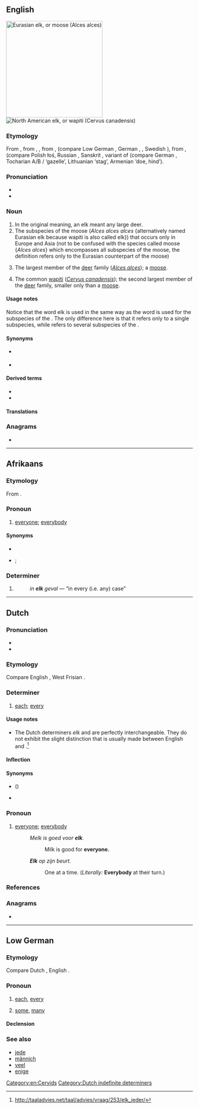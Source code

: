 {{also|Elk|-elk}}
==English==
{{wikipedia|lang=en}}
[[Image:Moose superior.jpg|260px|thumb|Eurasian elk, or moose (''Alces alces'')]]
[[Image:Cervus canadensis2006.jpg|thumb|North American elk, or wapiti (''Cervus canadensis'')]]

===Etymology===
From {{etyl|enm|en}} {{m|enm|*elk}}, from {{etyl|ang|en}} {{m|ang|eolc}}, {{m|ang|eolh||elk}}, from {{etyl|gem-pro|en}} {{m|gem-pro|*elhaz}}, {{m|gem-pro|*algiz||elk}} (compare Low German {{m|nds|Elk}}, German {{m|de|Elch}}, {{cog|no|elg}}, Swedish {{m|sv|älg}}), from {{etyl|ine-pro|en}} {{m|ine-pro|*h₁élḱis}}, {{m|ine-pro|*h₁ólḱis}} (compare Polish łoś, Russian {{m|ru|лось}}, Sanskrit {{m|sa|ऋष्य|tr=ṛśya||antelope}}, variant of {{m|ine-pro|*h₁elh₁én}} (compare German {{m|de|Elen}}, Tocharian A/B {{m|xto|yäl}}/{{m|txb|ylem}} ‘gazelle’, Lithuanian {{m|lt|élnis}} ‘stag’, Armenian {{m|hy|եղնիկ}} ‘doe, hind’).

===Pronunciation===
* {{IPA|/ɛlk/|lang=en}}
* {{audio|en-us-elk.ogg|Audio (US)|lang=en}}

===Noun===
{{en-noun|elk|elks}}

# In the original meaning, an elk meant any large deer.
# The subspecies of the moose (''Alces alces alces'' {alternatively named Eurasian elk because wapiti is also called elk}) that occurs only in Europe and Asia (not to be confused with the species called moose {''Alces alces''} which encompasses all subspecies of the moose, the definition refers only to the Eurasian counterpart of the moose)
# {{lb|en|British}} The largest member of the [[deer]] family (''[[Alces alces]]''); a [[moose]].
# {{lb|en|North America}} The common [[wapiti]] (''[[Cervus canadensis]]''); the second largest member of the [[deer]] family, smaller only than a [[moose]].

====Usage notes====
Notice that the word elk is used in the same way as the word {{l|en|caribou}} is used for the subspecies of the {{l|en|reindeer}}.
The only difference here is that it refers only to a single subspecies, while {{l|en|caribou}} refers to several subspecies of the {{l|en|reindeer}}.

====Synonyms====
* {{sense|Cervus candensis}} {{l|en|wapiti}}
* {{sense|Alces alces}} {{l|en|moose}}

====Derived terms====
* {{l|en|Elk County}}
* {{l|en|Elk River}}

====Translations====
{{trans-see|Alces alces|moose}}

{{trans-see|wapiti - ''Cervus canadensis''|wapiti}}

===Anagrams===
* {{anagrams|en|Lek|lek}}

[[Category:en:Cervids]]

----

==Afrikaans==

===Etymology===
From {{inh|af|nl|elk}}.

===Pronoun===
{{head|af|pronoun}}

# {{lb|af|rather|_|rare|literary}} [[everyone]]; [[everybody]]

====Synonyms====
* {{l|af|elkeen}}
* {{l|af|ieder}}; {{l|af|iedereen}}

===Determiner===
{{head|af|determiner}}

# {{lb|af|in expressions only}} {{alternative form of|elke||every|lang=af}}
#: ''in '''elk''' geval'' — “in every (i.e. any) case”

----

==Dutch==

===Pronunciation===
* {{audio|Nl-elk.ogg|Audio|lang=nl}}
* {{rhymes|ɛlk|lang=nl}}

===Etymology===
Compare English {{m|en|each}}, West Frisian {{m|fy|elk}}.

===Determiner===
{{nl-det}}

# [[each]]; [[every]]

====Usage notes====
* The Dutch determiners ''elk'' and {{m|nl|ieder}} are perfectly interchangeable. They do not exhibit the slight distinction that is usually made between English {{m|en|each}} and {{m|en|every}}.<ref>http://taaladvies.net/taal/advies/vraag/253/elk_ieder/</ref>

====Inflection====
{{nl-decl-adj||-|part=-}}

====Synonyms====
* {{l|nl|al}} ({{l|nl|alle}})
* {{l|nl|ieder}}

===Pronoun===
{{head|nl|pronoun}}

# {{lb|nl|chiefly in expressions}} [[everyone]]; [[everybody]]
#: ''Melk is goed voor '''elk'''.''
#:: Milk is good for '''everyone.'''
#: '''''Elk''' op zijn beurt.''
#:: One at a time. (''Literally:'' '''Everybody''' at their turn.)

===References===
<references/>

===Anagrams===
* {{l|nl|lek}}

[[Category:Dutch indefinite determiners]]

----

==Low German==

===Etymology===
Compare Dutch {{m|nl|elk}}, English {{m|en|each}}.

===Pronoun===
{{head|nds|pronoun}}

# {{lb|nds|singular}} [[each]], [[every]]
# {{lb|nds|plural}} [[some]], [[many]]

====Declension====
{{nds-decl-männich|head=elk|elk|elk}}

===See also===
* [[jede]]
* [[männich]]
* [[veel]]
* [[enige]]